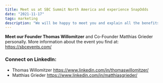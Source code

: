 ```yaml
---
title: Meet us at SBC Summit North America and experience SnapOdds
date: "2021-11-17"
tags: marketing
description: "We will be happy to meet you and explain all the benefits and opportunities you get with our product."
---
```


**Meet our Founder Thomas Willomitzer** and Co-Founder Matthias Grieder personally.
More information about the event you find at: <a href="https://sbcevents.com/sbc-summit-north-america/#about" target="_blank">https://sbcevents.com/</a>

### Connect on LinkedIn:
- Thomas Willomitzer <https://www.linkedin.com/in/thomaswillomitzer/>
- Matthias Grieder <https://www.linkedin.com/in/matthiasgrieder/>
